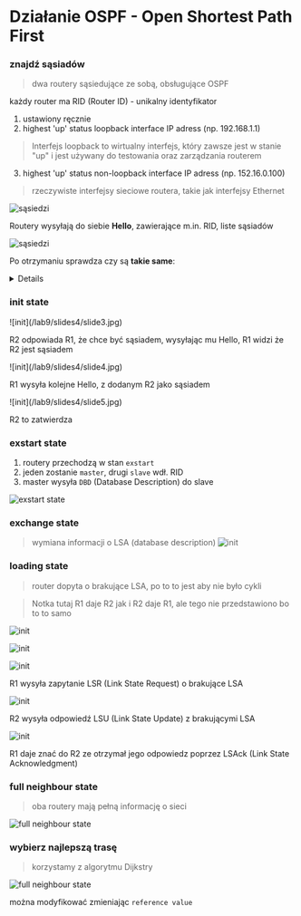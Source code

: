 
# Działanie OSPF - Open Shortest Path First

<Steps>

### znajdź sąsiadów

> dwa routery sąsiedujące ze sobą, obsługujące OSPF

każdy router ma RID (Router ID) - unikalny identyfikator

1. ustawiony ręcznie
2. highest 'up' status loopback interface IP adress (np. 192.168.1.1)

> Interfejs loopback to wirtualny interfejs, który zawsze jest w stanie "up" i jest używany do testowania oraz zarządzania routerem

3. highest 'up' status non-loopback interface IP adress (np. 152.16.0.100)

> rzeczywiste interfejsy sieciowe routera, takie jak interfejsy Ethernet

<Carousel>

<div>

![sąsiedzi](/lab9/slides4/slide1.jpg)

Routery wysyłają do siebie **Hello**, zawierające m.in. RID, liste sąsiadów

</div>

<div>

![sąsiedzi](/lab9/slides4/slide2.jpg)

Po otrzymaniu sprawdza czy są **takie same**:

<Details summary='co jest czym ?'>

- AreaID - identyfikator obszaru, w którym się znajduje
- Subnet - maska podsieci
- Hello, Dead interval - default 10 s - czas między wysłaniem Hello, czas oczekiwania na odpowiedź (po tym czasie uznaje za umarłe)
- Autentication - hasło
- Stub area flag - czy jest to obszar zewnętrzny
- unique RID - czy jest unikalne

</Details>

</div>

</Carousel>

### init state

<Carousel>

<div>
![init](/lab9/slides4/slide3.jpg)

R2 odpowiada R1, że chce być sąsiadem, wysyłając mu Hello, R1 widzi że R2 jest sąsiadem

</div>

<div>
![init](/lab9/slides4/slide4.jpg)

R1 wysyła kolejne Hello, z dodanym R2 jako sąsiadem

</div>

<div>
![init](/lab9/slides4/slide5.jpg)

R2 to zatwierdza

</div>

</Carousel>

### exstart state

1. routery przechodzą w stan `exstart`
2. jeden zostanie `master`, drugi `slave` wdł. RID
3. master wysyła `DBD` (Database Description) do slave

![exstart state](/lab9/img/img7.jpg)

### exchange state

> wymiana informacji o LSA (database description)
> ![init](/lab9/slides4/slide6.jpg)

### loading state

> router dopyta o brakujące LSA, po to to jest aby nie było cykli

> Notka tutaj R1 daje R2 jak i R2 daje R1, ale tego nie przedstawiono bo to to samo

<Carousel>

![init](/lab9/slides4/slide7.jpg)

![init](/lab9/slides4/slide8.jpg)

<div>

![init](/lab9/slides4/slide9.jpg)

R1 wysyła zapytanie LSR (Link State Request) o brakujące LSA

</div>

<div>

![init](/lab9/slides4/slide10.jpg)

R2 wysyła odpowiedź LSU (Link State Update) z brakującymi LSA

</div>

<div>

![init](/lab9/slides4/slide11.jpg)

R1 daje znać do R2 ze otrzymał jego odpowiedz poprzez LSAck (Link State Acknowledgment)

</div>

</Carousel>

### full neighbour state

> oba routery mają pełną informację o sieci

![full neighbour state](/lab9/img/img8.jpg)

### wybierz najlepszą trasę

> korzystamy z algorytmu Dijkstry

![full neighbour state](/lab9/img/img9.jpg)

można modyfikować zmieniając `reference value`

</Steps>
